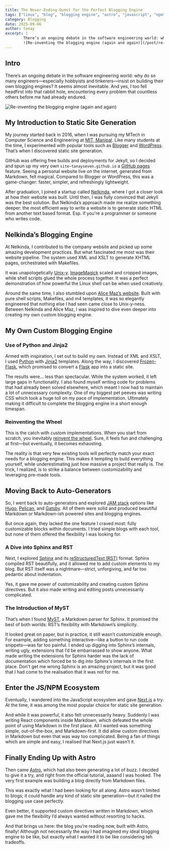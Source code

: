 ```yaml
---
title: The Never-Ending Quest for the Perfect Blogging Engine
tags: ["linux", "blog", "blogging engine", "astro", "javascript", "npm", "make", "static site generation"]
category: Blogging
date: 2025-09-06
author: tanay
excerpt: |
        There’s an ongoing debate in the software engineering world: why do so many engineers—especially hobbyists and tinkerers—insist on building their own blogging engines? It seems almost inevitable. And yes, I too fell headfirst into that rabbit hole, encountering every problem that countless others before me had already endured.
        ![Re-inventing the blogging engine (again and again)](/post/re-inventing-the-blogging-engine.png)
---
```


## Intro

There’s an ongoing debate in the software engineering world: why do so many engineers—especially hobbyists and tinkerers—insist on building their own blogging engines? It seems almost inevitable. And yes, I too fell headfirst into that rabbit hole, encountering every problem that countless others before me had already endured.

![Re-inventing the blogging engine (again and again)](/post/re-inventing-the-blogging-engine.png)

## My Introduction to Static Site Generation

My journey started back in 2016, when I was pursuing my MTech in Computer Science and Engineering at [MIT, Manipal](https://www.manipal.edu/mit.html). Like many students at the time, I experimented with popular tools such as [Blogger](https://www.blogger.com/) and [WordPress](https://wordpress.org/). That’s when I discovered static site generation.

GitHub was offering free builds and deployments for Jekyll, so I decided and spun up my very own `site—tanayseven.github.io` a [GitHub pages](https://docs.github.com/en/pages) feature. Seeing a personal website live on the internet, generated from Markdown, felt magical. Compared to Blogger or WordPress, this was a game-changer: faster, simpler, and refreshingly lightweight.

After graduation, I joined a startup called [Nelkinda](https://nelkinda.com/), where I got a closer look at how their website was built. Until then, I was fully convinced that Jekyll was the best solution. But Nelkinda’s approach made me realize something deeper: the most efficient way to write a website is to generate static HTML from another text based format. Esp. if you're a programmer or someone who writes code.

## Nelkinda’s Blogging Engine

At Nelkinda, I contributed to the company website and picked up some amazing development practices. But what fascinated me most was their website pipeline. The system used XML and XSLT to generate XHTML pages, orchestrated with Makefiles.

It was unapologetically [Unix-y](https://en.wikipedia.org/wiki/Unix-like). [ImageMagick](https://imagemagick.org/) scaled and cropped images, while shell scripts glued the whole process together. It was a perfect demonstration of how powerful the Linux shell can be when used creatively.

Around the same time, I also stumbled upon [Alice Maz’s website](https://www.alicemaz.com/). Built with pure shell scripts, Makefiles, and m4 templates, it was so elegantly engineered that nothing else I had seen came close to Unix-y-ness. Between Nelkinda and Alice Maz, I was inspired to dive even deeper into creating my own custom blogging engine.

## My Own Custom Blogging Engine

### Use of Python and Jinja2

Armed with inspiration, I set out to build my own. Instead of XML and XSLT, I used [Python](https://www.python.org/) with [Jinja2](https://jinja.palletsprojects.com/en/stable/) templates. Along the way, I discovered [Frozen-Flask](https://frozen-flask.readthedocs.io/en/latest/), which promised to convert a [Flask](https://palletsprojects.com/projects/flask/) app into a static site.

The results were… less than spectacular. While the system worked, it left large gaps in functionality. I also found myself writing code for problems that had already been solved elsewhere, which meant I now had to maintain a lot of unnecessary complexity. One of my biggest pet peeves was writing CSS which took a huge toll on my pace of implementation. Ultimately making it difficult to complete the blogging engine in a short enough timespan.

### Reinventing the Wheel

This is the catch with custom implementations. When you start from scratch, you inevitably [reinvent the wheel](https://en.wikipedia.org/wiki/Reinventing_the_wheel). Sure, it feels fun and challenging at first—but eventually, it becomes exhausting.

The reality is that very few existing tools will perfectly match your exact needs for a blogging engine. This makes it tempting to build everything yourself, while underestimating just how massive a project that really is. The trick, I realized, is to strike a balance between customizability and leveraging pre-made tools.

## Moving Back to Auto-Generators

So, I went back to auto-generators and explored [JAM stack](https://jamstack.org/) options like [Hugo](https://gohugo.io/), [Pelican](https://getpelican.com/), and [Gatsby](https://www.gatsbyjs.com/). All of them were solid and produced beautiful Markdown or Markdown-ish powered sites and blogging engines.

But once again, they lacked the one feature I craved most: fully customizable blocks within documents. I tried simple blogs with each tool, but none of them offered the flexibility I was looking for.

### A Dive into Sphinx and RST

Next, I explored [Sphinx](https://www.sphinx-doc.org/en/master/) and its [reStructuredText (RST)](https://docutils.sourceforge.io/rst.html) format. Sphinx compiled RST beautifully, and it allowed me to add custom elements to my blog. But RST itself was a nightmare—strict, unforgiving, and far too pedantic about indentation.

Yes, it gave me power of customizability and creating custom Sphinx directives. But it also made writing and editing posts unnecessarily complicated.

### The Introduction of MyST

That’s when I found [MyST](https://myst-parser.readthedocs.io/en/latest/), a Markdown parser for Sphinx. It promised the best of both worlds: RST’s flexibility with Markdown’s simplicity.

It looked great on paper, but in practice, it still wasn’t customizable enough. For example, adding something interactive—like a button to run code snippets—was far too painful. I ended up digging into Sphinx’s internals, writing ugly, extensions that I’d be embarrassed to show anyone. What made writing the extensions for Sphinx harder was the lack of documentation which forced be to dig into Sphinx's internals in the first place. Don't get me wrong Sphinx is an amazing project, but it was good that I had come to the realisation that it was not for me.

## Enter the JS/NPM Ecosystem

Eventually, I wandered into the JavaScript ecosystem and gave [Next.js](https://nextjs.org/) a try. At the time, it was among the most popular choice for static site generation.

And while it was powerful, it also felt unnecessarily heavy. Suddenly I was writing React components inside Markdown, which defeated the whole point of using Markdown in the first place. All I wanted was something simple, out-of-the-box, and Markdown-first. It did allow custom directives in Markdown but even that was way too complicated. Being a fan of things which are simple and easy, I realised that Next.js just wasn’t it.

## Finally Ending Up with Astro

Then came [Astro](https://astro.build/), which had also been generating a lot of buzz. I decided to give it a try, and right from the official tutorial, aaaand I was hooked. The very first example was building a blog directly from Markdown files.

This was exactly what I had been looking for all along. Astro wasn’t limited to blogs; it could handle any kind of static site generation—but it nailed the blogging use case perfectly.

Even better, it supported custom directives written in Markdown, which gave me the flexibility I’d always wanted without resorting to hacks.

And that brings us here: the blog you’re reading now, built with Astro, finally! Although not necessarily the way I had imagined my ideal blogging engine to be like, but exactly what I wanted it to be like considering teh tradeoffs.

<script src="https://giscus.app/client.js"
        data-repo="tanayseven/tanayseven.github.io"
        data-repo-id="MDEwOlJlcG9zaXRvcnkyOTAyNjM1OA=="
        data-category="General"
        data-category-id="DIC_kwDOAbroNs4COT7e"
        data-mapping="pathname"
        data-reactions-enabled="1"
        data-emit-metadata="1"
        data-input-position="top"
        data-theme="dark"
        data-lang="en"
        data-loading="lazy"
        crossOrigin="anonymous"
        async>
</script>
